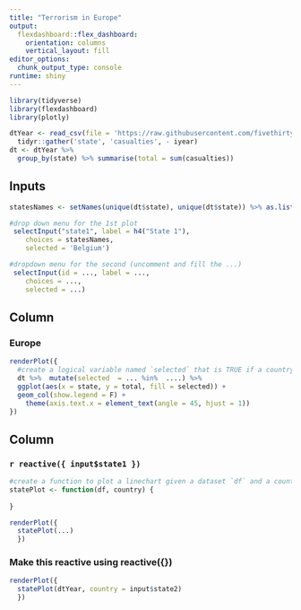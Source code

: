 ```yaml
---
title: "Terrorism in Europe"
output: 
  flexdashboard::flex_dashboard:
    orientation: columns
    vertical_layout: fill
editor_options: 
  chunk_output_type: console
runtime: shiny
---
```


```r
library(tidyverse)
library(flexdashboard)
library(plotly)
```

```r
dtYear <- read_csv(file = 'https://raw.githubusercontent.com/fivethirtyeight/data/master/terrorism/eu_terrorism_fatalities_by_country.csv') %>% 
  tidyr::gather('state', 'casualties', - iyear)
dt <- dtYear %>% 
  group_by(state) %>% summarise(total = sum(casualties))
```

Inputs {.sidebar}
-------------------------------------

```r
statesNames <- setNames(unique(dt$state), unique(dt$state)) %>% as.list()

#drop down menu for the 1st plot
 selectInput("state1", label = h4("State 1"), 
    choices = statesNames, 
    selected = 'Belgium')

#dropdown menu for the second (uncomment and fill the ...)
 selectInput(id = ..., label = ..., 
    choices = ..., 
    selected = ...)
```
 


Column {data-width=650}
-----------------------------------------------------------------------

### Europe

```r

renderPlot({
  #create a logical variable named `selected` that is TRUE if a country is selected in either one of the drop-down menus and FALSE otherwise. To extract the selected value use input$selectInputID e.g., input$state1
  dt %>%  mutate(selected  = ... %in%  ....) %>% 
  ggplot(aes(x = state, y = total, fill = selected)) +
  geom_col(show.legend = F) +
    theme(axis.text.x = element_text(angle = 45, hjust = 1)) 
})


```

Column {data-width=350}
-----------------------------------------------------------------------

### `r reactive({ input$state1 })`

```r
#create a function to plot a linechart given a dataset `df` and a country name `country`
statePlot <- function(df, country) { 
  
}

renderPlot({ 
  statePlot(...) 
  })
```

### Make this reactive using reactive({})

```r

renderPlot({ 
  statePlot(dtYear, country = input$state2) 
  })
```

